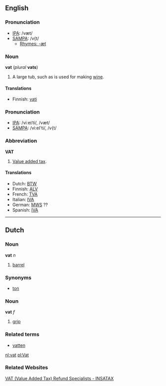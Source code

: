 ==English==
===Pronunciation===
*[[IPA]]: /væt/
*[[SAMPA]]: /v{t/
**[[Rhymes:English:-æt|Rhymes: -æt]]

===Noun===
'''vat''' (''plural'' '''vats''')

#A large tub, such as is used for making [[wine]].

====Translations====
*Finnish: [[vati]]

===Pronunciation===
*[[IPA]]: /viːeɪˈti/, /væt/
*[[SAMPA]]: /vi:eI'ti/, /v{t/

===Abbreviation===
'''VAT'''

#[[Value added tax]].

====Translations====
*Dutch: [[BTW]]
*Finnish: [[ALV]]
*French: [[TVA]]
*Italian: [[IVA]]
*German: [[MWS]] ??
*Spanish: [[IVA]]

----

==Dutch==
===Noun===

'''vat''' ''n''

#[[barrel]]

===Synonyms===
*[[ton]]

===Noun===
'''vat''' ''f''

#[[grip]]

===Related terms===
*[[vatten]]

[[nl:vat]]
[[pl:Vat]]
===Related Websites===
[http://www.insatax.com VAT (Value Added Tax) Refund Specialists - INSATAX]